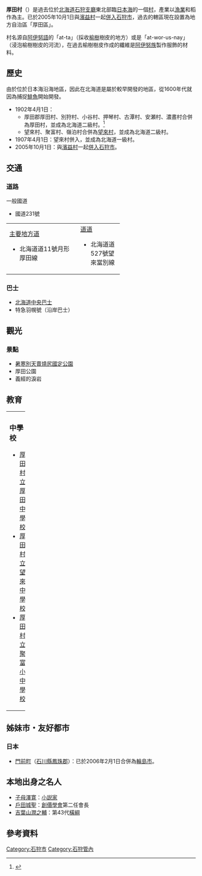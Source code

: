 {{日本町村 (廢除)
| 自治體名=厚田
| 町村=村
| 町村章=
| 日文原名=厚田村
| 平假名=あつたむら
| 羅馬字拼音=Atsuta-mura
| 都道府縣=北海道
| 廢除時間=2005年10月1日
| 廢除理由=[[編入合併|編入合併]]
| 廢除時處置='''厚田村'''、[[濱益村|濱益村]] → [[石狩市|石狩市]]
| 現在自治體=石狩市
| 支廳=石狩支廳
| 郡=厚田郡
| 編號=01305-6
| 面積=292.84
| 邊界未定=
| 人口=2,779
| 統計時間=2005年9月30日
| 自治體=[[石狩市|石狩市]]、[[濱益村|濱益村]]、[[當別町|當別町]]
| 樹=[[北海冷杉|北海冷杉]]
| 花=[[芝櫻|芝櫻]]
| 鳥=
| 其他象徵物=
| 其他象徵=
| 郵遞區號=061-3692
| 所在地=厚田郡厚田村大字厚田村18<br>[[File:Atsuta_Village_Office.jpg|250px]]
| 電話號碼=133-78-2011
| 外部連結=http://www.vill.atsuta.hokkaido.jp/
| 經度=東經141度26分3.1秒
| 緯度=北緯43度24分0.5秒
| 地圖=
| 註記=
}}
'''厚田村'''（{{jpn|j=厚田村|hg=あつたむら|rm=Atsuta mura|f=y}}）是過去位於[[北海道|北海道]][[石狩支廳|石狩支廳]]東北部臨[[日本海|日本海]]的一個[[村|村]]，產業以[[漁業|漁業]]和稻作為主。已於2005年10月1日與[[濱益村|濱益村]]一起[[市町村合併|併入]][[石狩市|石狩市]]，過去的轄區現在設置為地方自治區「厚田區」。

村名源自[[阿伊努語|阿伊努語]]的「at-ta」（採收[[榆樹|榆樹]]樹皮的地方）或是「at-wor-us-nay」（浸泡榆樹樹皮的河流），在過去榆樹樹皮作成的纖維是[[阿伊努族|阿伊努族]]製作服飾的材料。

==歷史==
由於位於日本海沿海地區，因此在北海道是屬於較早開發的地區，從1600年代就因為捕捉[[鯡魚|鯡魚]]開始開發。

* 1902年4月1日：
** 厚田郡厚田村、別狩村、小谷村、押琴村、古潭村、安瀬村、濃晝村合併為厚田村，並成為北海道二級村。<ref>{{Cite web |url=http://homepage1.nifty.com/ishato/tiri/sityoson/01hokkai/01_hokkai11.htm#isikari |title=市町村的變遷 - 北海道［道央・道南］ |publisher=ISSIE |accessdate=2008年7月14日 |language=ja |deadurl=yes |archiveurl=https://web.archive.org/web/20090930122953/http://homepage1.nifty.com/ishato/tiri/sityoson/01hokkai/01_hokkai11.htm#isikari |archivedate=2009年9月30日 }}</ref>
** 望來村、聚富村、嶺泊村合併為[[望來村|望來村]]，並成為北海道二級村。
* 1907年4月1日：望來村併入，並成為北海道一級村。
* 2005年10月1日：與[[濱益村|濱益村]]一起[[市町村合併|併入]][[石狩市|石狩市]]。

==交通==
===道路===
;一般國道
* 國道231號

{| width="60%"
|-----
| valign="top" width="50%" |
;[[主要地方道|主要地方道]]
* 北海道道11號月形厚田線
| valign="top" |
;[[都道府縣道|道道]]
* 北海道道527號望來當別線
|}

===巴士===
* [[北海道中央巴士|北海道中央巴士]] 
* 特急羽幌號（沿岸巴士）

==觀光==
===景點===
* [[暑寒別天賣燒尻國定公園|暑寒別天賣燒尻國定公園]]
* 厚田公園
* 義經的淚岩

==教育==

{| width="100%"
|-----
| width="50%" |
===中學校===
* [https://web.archive.org/web/20080407184210/http://academic1.plala.or.jp/atsuta/ 厚田村立厚田中學校]
* [https://web.archive.org/web/20080407184225/http://academic1.plala.or.jp/mouraijh/ 厚田村立望來中學校]
* [https://web.archive.org/web/20080514170124/http://academic1.plala.or.jp/shiipu/ 厚田村立聚富小中學校]
|
===小學校===
* 厚田村立厚田小學校
* [https://web.archive.org/web/20070807141232/http://academic1.plala.or.jp/mouraipc/ 厚田村立望來小學校]
* [https://web.archive.org/web/20080514170124/http://academic1.plala.or.jp/shiipu/ 厚田村立聚富小中學校]
|}

==姊妹市・友好都市==
===日本===
* [[門前町|門前町]]（[[石川縣|石川縣]][[鳳珠郡|鳳珠郡]]）：已於2006年2月1日合併為[[輪島市|輪島市]]。

==本地出身之名人==
* [[子母澤寛|子母澤寛]]：[[小説家|小説家]]
* [[戶田城聖|戶田城聖]]：[[創價學會|創價學會]]第二任會長
* [[吉葉山潤之輔|吉葉山潤之輔]]：第43代[[橫綱|橫綱]]

==參考資料==
<div class="references-small">
<references />

{{石狩支廳}}
{{Authority control}}

[[Category:石狩市|Category:石狩市]]
[[Category:石狩管內|Category:石狩管內]]